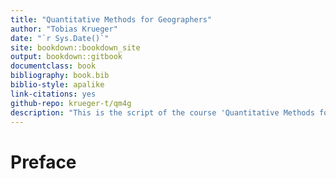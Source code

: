 ```yaml
--- 
title: "Quantitative Methods for Geographers"
author: "Tobias Krueger"
date: "`r Sys.Date()`"
site: bookdown::bookdown_site
output: bookdown::gitbook
documentclass: book
bibliography: book.bib
biblio-style: apalike
link-citations: yes
github-repo: krueger-t/qm4g
description: "This is the script of the course 'Quantitative Methods for Geographers' run at the Geography Department of Humboldt-Universität zu Berlin."
---
```


# Preface {-}

